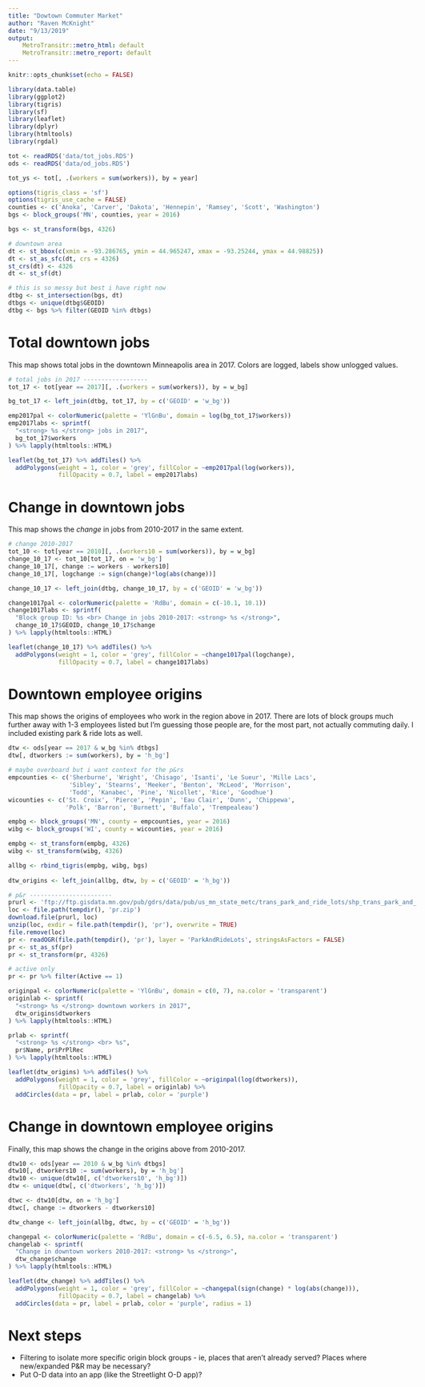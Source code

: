 ```yaml
---
title: "Dowtown Commuter Market"
author: "Raven McKnight"
date: "9/13/2019"
output:
    MetroTransitr::metro_html: default
    MetroTransitr::metro_report: default
---
```

<style type="text/css">
html {
  max-width: 10.5in;
  margin: 1.25in 0.75in;
  font-family: "Calibri", helvetica, sans-serif;
  font-size: 11pt;
}

body { width: 8.5in;
       max-width: 10.5in;
}
</style>


```r
knitr::opts_chunk$set(echo = FALSE)

library(data.table)
library(ggplot2)
library(tigris)
library(sf)
library(leaflet)
library(dplyr)
library(htmltools)
library(rgdal)

tot <- readRDS('data/tot_jobs.RDS')
ods <- readRDS('data/od_jobs.RDS')

tot_ys <- tot[, .(workers = sum(workers)), by = year]

options(tigris_class = 'sf')
options(tigris_use_cache = FALSE)
counties <- c('Anoka', 'Carver', 'Dakota', 'Hennepin', 'Ramsey', 'Scott', 'Washington')
bgs <- block_groups('MN', counties, year = 2016)

bgs <- st_transform(bgs, 4326)

# downtown area
dt <- st_bbox(c(xmin = -93.286765, ymin = 44.965247, xmax = -93.25244, ymax = 44.98825))
dt <- st_as_sfc(dt, crs = 4326)
st_crs(dt) <- 4326
dt <- st_sf(dt)

# this is so messy but best i have right now
dtbg <- st_intersection(bgs, dt)
dtbgs <- unique(dtbg$GEOID)
dtbg <- bgs %>% filter(GEOID %in% dtbgs)
```

# Total downtown jobs

This map shows total jobs in the downtown Minneapolis area in 2017. Colors are logged, labels show unlogged values. 
```r
# total jobs in 2017 ------------------
tot_17 <- tot[year == 2017][, .(workers = sum(workers)), by = w_bg]

bg_tot_17 <- left_join(dtbg, tot_17, by = c('GEOID' = 'w_bg'))

emp2017pal <- colorNumeric(palette = 'YlGnBu', domain = log(bg_tot_17$workers))
emp2017labs <- sprintf(
  "<strong> %s </strong> jobs in 2017",
  bg_tot_17$workers
) %>% lapply(htmltools::HTML)

leaflet(bg_tot_17) %>% addTiles() %>%
  addPolygons(weight = 1, color = 'grey', fillColor = ~emp2017pal(log(workers)), 
              fillOpacity = 0.7, label = emp2017labs)
```


# Change in downtown jobs
This map shows the *change* in jobs from 2010-2017 in the same extent. 
```r
# change 2010-2017
tot_10 <- tot[year == 2010][, .(workers10 = sum(workers)), by = w_bg]
change_10_17 <- tot_10[tot_17, on = 'w_bg']
change_10_17[, change := workers - workers10]
change_10_17[, logchange := sign(change)*log(abs(change))]

change_10_17 <- left_join(dtbg, change_10_17, by = c('GEOID' = 'w_bg'))

change1017pal <- colorNumeric(palette = 'RdBu', domain = c(-10.1, 10.1))
change1017labs <- sprintf(
  "Block group ID: %s <br> Change in jobs 2010-2017: <strong> %s </strong>",
  change_10_17$GEOID, change_10_17$change
) %>% lapply(htmltools::HTML)

leaflet(change_10_17) %>% addTiles() %>%
  addPolygons(weight = 1, color = 'grey', fillColor = ~change1017pal(logchange),
              fillOpacity = 0.7, label = change1017labs)
```

# Downtown employee origins

This map shows the origins of employees who work in the region above in 2017. There are lots of block groups much further away with 1-3 employees listed but I'm guessing those people are, for the most part, not actually commuting daily. I included existing park & ride lots as well. 
```r
dtw <- ods[year == 2017 & w_bg %in% dtbgs]
dtw[, dtworkers := sum(workers), by = 'h_bg']

# maybe overboard but i want context for the p&rs
empcounties <- c('Sherburne', 'Wright', 'Chisago', 'Isanti', 'Le Sueur', 'Mille Lacs', 
                 'Sibley', 'Stearns', 'Meeker', 'Benton', 'McLeod', 'Morrison', 
                 'Todd', 'Kanabec', 'Pine', 'Nicollet', 'Rice', 'Goodhue')
wicounties <- c('St. Croix', 'Pierce', 'Pepin', 'Eau Clair', 'Dunn', 'Chippewa', 
                'Polk', 'Barron', 'Burnett', 'Buffalo', 'Trempealeau')

empbg <- block_groups('MN', county = empcounties, year = 2016)
wibg <- block_groups('WI', county = wicounties, year = 2016)

empbg <- st_transform(empbg, 4326)
wibg <- st_transform(wibg, 4326)

allbg <- rbind_tigris(empbg, wibg, bgs)
  
dtw_origins <- left_join(allbg, dtw, by = c('GEOID' = 'h_bg'))

# p&r -----------------------
prurl <- 'ftp://ftp.gisdata.mn.gov/pub/gdrs/data/pub/us_mn_state_metc/trans_park_and_ride_lots/shp_trans_park_and_ride_lots.zip'
loc <- file.path(tempdir(), 'pr.zip')
download.file(prurl, loc)
unzip(loc, exdir = file.path(tempdir(), 'pr'), overwrite = TRUE)
file.remove(loc)
pr <- readOGR(file.path(tempdir(), 'pr'), layer = 'ParkAndRideLots', stringsAsFactors = FALSE)
pr <- st_as_sf(pr)
pr <- st_transform(pr, 4326)

# active only
pr <- pr %>% filter(Active == 1)

originpal <- colorNumeric(palette = 'YlGnBu', domain = c(0, 7), na.color = 'transparent')
originlab <- sprintf(
  "<strong> %s </strong> downtown workers in 2017",
  dtw_origins$dtworkers
) %>% lapply(htmltools::HTML)

prlab <- sprintf(
  "<strong> %s </strong> <br> %s",
  pr$Name, pr$PrPlRec
) %>% lapply(htmltools::HTML)
```
```r
leaflet(dtw_origins) %>% addTiles() %>%
  addPolygons(weight = 1, color = 'grey', fillColor = ~originpal(log(dtworkers)),
              fillOpacity = 0.7, label = originlab) %>%
  addCircles(data = pr, label = prlab, color = 'purple')
```


# Change in downtown employee origins
Finally, this map shows the change in the origins above from 2010-2017. 
```r
dtw10 <- ods[year == 2010 & w_bg %in% dtbgs]
dtw10[, dtworkers10 := sum(workers), by = 'h_bg']
dtw10 <- unique(dtw10[, c('dtworkers10', 'h_bg')])
dtw <- unique(dtw[, c('dtworkers', 'h_bg')])

dtwc <- dtw10[dtw, on = 'h_bg']
dtwc[, change := dtworkers - dtworkers10]

dtw_change <- left_join(allbg, dtwc, by = c('GEOID' = 'h_bg'))

changepal <- colorNumeric(palette = 'RdBu', domain = c(-6.5, 6.5), na.color = 'transparent')
changelab <- sprintf(
  "Change in downtown workers 2010-2017: <strong> %s </strong>",
  dtw_change$change
) %>% lapply(htmltools::HTML)

leaflet(dtw_change) %>% addTiles() %>%
  addPolygons(weight = 1, color = 'grey', fillColor = ~changepal(sign(change) * log(abs(change))),
              fillOpacity = 0.7, label = changelab) %>%
  addCircles(data = pr, label = prlab, color = 'purple', radius = 1)
```


# Next steps

* Filtering to isolate more specific origin block groups - ie, places that aren't already served? Places where new/expanded P&R may be necessary?
* Put O-D data into an app (like the Streetlight O-D app)?